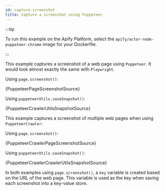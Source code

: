 ```yaml
---
id: capture-screenshot
title: Capture a screenshot using Puppeteer
---
```




:::tip

To run this example on the Apify Platform, select the `apify/actor-node-puppeteer-chrome` image for your Dockerfile.

:::

This example captures a screenshot of a web page using `Puppeteer`. It would look almost exactly the same with `Playwright`.

<Tabs groupId="puppeteer-capture-screenshot">
<TabItem value="pagescreenshot" label="Page Screenshot">

Using `page.screenshot()`:

<RunnableCodeBlock className="language-js" type="puppeteer">
    {PuppeteerPageScreenshotSource}
</RunnableCodeBlock>

</TabItem>

<TabItem value="crawlerutilsscreenshot" label="Crawler Utils Screenshot" default>

Using `puppeteerUtils.saveSnapshot()`:

<RunnableCodeBlock className="language-js" type="puppeteer">
    {PuppeteerCrawlerUtilsSnapshotSource}
</RunnableCodeBlock>

</TabItem>
</Tabs>

This example captures a screenshot of multiple web pages when using `PuppeteerCrawler`:

<Tabs groupId="puppeteer-capture-screenshot">
<TabItem value="pagescreenshot" label="Page Screenshot">

Using `page.screenshot()`:

<RunnableCodeBlock className="language-js" type="puppeteer">
    {PuppeteerCrawlerPageScreenshotSource}
</RunnableCodeBlock>

</TabItem>

<TabItem value="crawlerutilsscreenshot" label="Crawler Utils Screenshot" default>

Using `puppeteerUtils.saveSnapshot()`:

<RunnableCodeBlock className="language-js" type="puppeteer">
    {PuppeteerCrawlerCrawlerUtilsSnapshotSource}
</RunnableCodeBlock>

</TabItem>
</Tabs>

In both examples using `page.screenshot()`, a `key` variable is created based on the URL of the web page. This variable is used as the key when saving
each screenshot into a key-value store.
